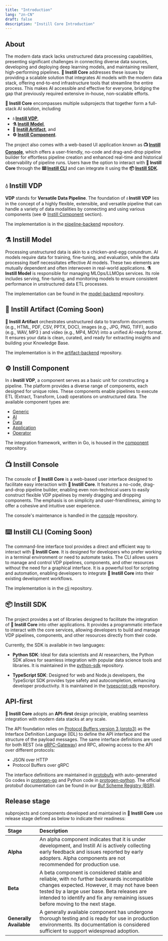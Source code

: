 ```yaml
---
title: "Introduction"
lang: "zn-CN"
draft: false
description: "Instill Core Introduction"
---
```


## About

The modern data stack lacks unstructured data processing capabilities,
presenting significant challenges in connecting diverse data sources, developing
and deploying deep learning models, and maintaining resilient, high-performing
pipelines. **🔮 Instill Core** addresses these issues by providing a scalable
solution that integrates AI models with the modern data stack, offering
end-to-end infrastructure tools that streamline the entire process. This makes
AI accessible and effective for everyone, bridging the gap that previously
required extensive in-house, non-scalable efforts.

**🔮 Instill Core** encompasses multiple subprojects that together form
a full-stack AI solution, including

- **💧 [Instill VDP](#-instill-vdp)**,
- **⚗️ [Instill Model](#%EF%B8%8F-instill-model)**,
- **💾 [Instill Artifact](#-instill-artifact-coming-soon)**, and
- **⚙️ [Instill Component](#%EF%B8%8F-instill-component)**.

The project also comes with a web-based UI application known as **📺 [Instill
Console](#-instill-console)**, which offers a user-friendly, no-code and
drag-and-drop pipeline builder for effortless pipeline creation and enhanced
real-time and historical observability of pipeline runs. Users have the option
to interact with **🔮 Instill Core** through the **⌨️ [Instill
CLI](#-instill-cli)** and can integrate it using the **📦 [Instill
SDK](#-instill-sdk)**.

<ZoomableImg
  src="https://raw.githubusercontent.com/instill-ai/.github/main/img/instill-core-stack-light.svg"
  alt="🔮 Instill Core - The full-stack AI infrastructure tool"
  width="80%"
/>

## 💧 Instill VDP

**VDP** stands for **Versatile Data Pipeline**. The foundation of **💧 Instill
VDP** lies in the concept of a highly flexible, extensible, and versatile
pipeline that can handle a variety of data modalities by connecting and using
various components (see ⚙️ [Instill Component](#%EF%B8%8F-instill-component) section).

The implementation is in the
[pipeline-backend](https://github.com/instill-ai/pipeline-backend) repository.

## ⚗️ Instill Model

Processing unstructured data is akin to a chicken-and-egg conundrum. AI models
require data for training, fine-tuning, and evaluation, while the data
processing itself necessitates effective AI models. These two elements are
mutually dependent and often interwoven in real-world applications. **⚗️ Instill
Model** is responsible for managing MLOps/LLMOps services. Its role includes
serving, fine-tuning, and monitoring models to ensure consistent performance in
unstructured data ETL processes.

The implementation can be found in the
[model-backend](https://github.com/instill-ai/model-backend) repository.

## 💾 Instill Artifact (Coming Soon)

**💾 Instill Artifact** orchestrates unstructured data to transform documents
(e.g., HTML, PDF, CSV, PPTX, DOC), images (e.g., JPG, PNG, TIFF), audio (e.g.,
WAV, MP3 ) and video (e.g., MP4, MOV) into a unified AI-ready format. It ensures
your data is clean, curated, and ready for extracting insights and building your
Knowledge Base.

The implementation is in the
[artifact-backend](https://github.com/instill-ai/artifact-backend) repository.

## ⚙️ Instill Component

In **💧 Instill VDP**, a component serves as a basic unit for constructing a pipeline.
The platform provides a diverse range of components, each designed for unique
roles. These components enable pipelines to execute ETL (Extract, Transform,
Load) operations on unstructured data. The available component types are:

- [Generic](/docs/component/generic)
- [AI](/docs/component/ai)
- [Data](/docs/component/data)
- [Application](/docs/component/application)
- [Operator](/docs/component/operator)

The integration framework, written in Go, is housed in the
[component](https://github.com/instill-ai/component) repository.

## 📺 Instill Console

The console of **🔮 Instill Core** is a web-based user interface designed to
facilitate easy interaction with **🔮 Instill Core**. It features a no-code,
drag-and-drop pipeline builder, enabling even non-technical users to easily
construct flexible VDP pipelines by merely dragging and dropping components. The
emphasis is on simplicity and user-friendliness, aiming to offer a cohesive and
intuitive user experience.

The console's maintenance is handled in the
[console](https://github.com/instill-ai/console) repository.

## ⌨️ Instill CLI (Coming Soon)

The command-line interface tool provides a direct and efficient way to interact
with **🔮 Instill Core**. It is designed for developers who prefer working in a
terminal environment or need to automate tasks. The CLI allows users to manage
and control VDP pipelines, components, and other resources without the need for
a graphical interface. It is a powerful tool for scripting and automation,
enabling developers to integrate **🔮 Instill Core** into their existing
development workflows.

The implementation is in the [cli](https://github.com/instill-ai/cli)
repository.

## 📦 Instill SDK

The project provides a set of libraries designed to facilitate the integration
of **🔮 Instill Core** into other applications. It provides a programmatic
interface to interact with the core services, allowing developers to build and
manage VDP pipelines, components, and other resources directly from their code.

Currently, the SDK is available in two languages:

- **Python SDK**: Ideal for data scientists and AI researchers, the Python SDK
  allows for seamless integration with popular data science tools and libraries.
  It is maintained in the [python-sdk](https://github.com/instill-ai/python-sdk)
  repository.

- **TypeScript SDK**: Designed for web and Node.js developers, the TypeScript
  SDK provides type safety and autocompletion, enhancing developer productivity.
  It is maintained in the
  [typescript-sdk](https://github.com/instill-ai/typescript-sdk) repository.

## API-first

**🔮 Instill Core** adopts an **API-first** design principle, enabling seamless
integration with modern data stacks at any scale.

The API foundation relies on [Protocol Buffers version 3
(proto3)](https://developers.google.com/protocol-buffers) as the Interface
Definition Language (IDL) to define the API interface and the structure of the
payload messages. The same interface definitions are used for both REST (via
[gRPC-Gateway](https://github.com/grpc-ecosystem/grpc-gateway)) and RPC,
allowing access to the API over different protocols:

- JSON over HTTP
- Protocol Buffers over gRPC

The interface definitions are maintained in
[protobufs](https://github.com/instill-ai/protobufs) with auto-generated Go
codes in [protogen-go](https://github.com/instill-ai/protogen-go) and Python
code in [protogen-python](https://github.com/instill-ai/protogen-python). The
official protobuf documentation can be found in our [Buf Scheme Registry
(BSR)](https://buf.build/instill-ai/protobufs).

## Release stage

subprojects and components developed and maintained in **🔮 Instill Core** use
release stage defined as below to indicate their readiness:

| Stage                   | Description                                                                                                                                                                                                                                                                  |
| :---------------------- | :--------------------------------------------------------------------------------------------------------------------------------------------------------------------------------------------------------------------------------------------------------------------------- |
| **Alpha**               | An alpha component indicates that it is under development, and Instill AI is actively collecting early feedback and issues reported by early adopters. Alpha components are not recommended for production use.                                                              |
| **Beta**                | A beta component is considered stable and reliable, with no further backwards incompatible changes expected. However, it may not have been tested by a large user base. Beta releases are intended to identify and fix any remaining issues before moving to the next stage. |
| **Generally Available** | A generally available component has undergone thorough testing and is ready for use in production environments. Its documentation is considered sufficient to support widespread adoption.                                                                                   |
